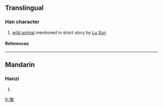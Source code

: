==Translingual==
===Han character===
{{Han char|rn=94|rad=犬|as=09|sn=12|four=|canj=大竹木日一 (KHDAM)}}
# [[wild animal]] mentioned in short story by [[w:Lu Xun|Lu Xun]]
====References====
{{Han ref|kx=0716.051|hdz=21356.110|uh=7339|ud=29497}}

----
==Mandarin==
===Hanzi===
{{cmn-hanzi|pin=[[zhā]] ([[zha1]])|wg=cha<sup>1</sup>}}
# {{defn|Mandarin}}

[[fr:猹]]